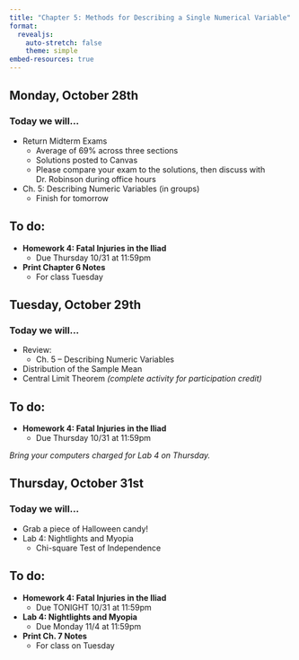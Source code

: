 ```yaml
---
title: "Chapter 5: Methods for Describing a Single Numerical Variable"
format: 
  revealjs:
    auto-stretch: false
    theme: simple
embed-resources: true
---
```


## Monday, October 28th
### Today we will...

+ Return Midterm Exams
  + Average of 69% across three sections
  + Solutions posted to Canvas
  + Please compare your exam to the solutions, then discuss with Dr. Robinson during office hours
+ Ch. 5: Describing Numeric Variables (in groups)
  + Finish for tomorrow

## To do:

+ **Homework 4: Fatal Injuries in the Iliad**
  + Due Thursday 10/31 at 11:59pm

+ **Print Chapter 6 Notes**
  + For class Tuesday

## Tuesday, October 29th
### Today we will...

+ Review:
  + Ch. 5 -- Describing Numeric Variables
+ Distribution of the Sample Mean
+ Central Limit Theorem *(complete activity for participation credit)*

## To do:

+ **Homework 4: Fatal Injuries in the Iliad**
  + Due Thursday 10/31 at 11:59pm
  
*Bring your computers charged for Lab 4 on Thursday.*

## Thursday, October 31st
### Today we will...

+ Grab a piece of Halloween candy!
+ Lab 4: Nightlights and Myopia
  + Chi-square Test of Independence

## To do:

+ **Homework 4: Fatal Injuries in the Iliad**
  + Due TONIGHT 10/31 at 11:59pm
  
+ **Lab 4: Nightlights and Myopia**
  + Due Monday 11/4 at 11:59pm
  
+ **Print Ch. 7 Notes**
  + For class on Tuesday
